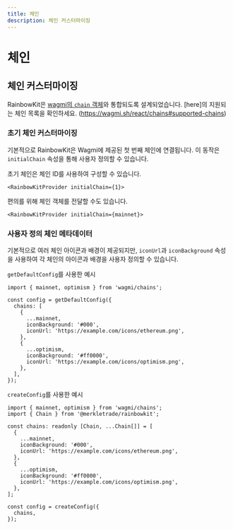```yaml
---
title: 체인
description: 체인 커스터마이징
---
```


# 체인

## 체인 커스터마이징

RainbowKit은 [wagmi의 `chain` 객체](https://wagmi.sh/react/chains)와 통합되도록 설계되었습니다. [here]의 지원되는 체인 목록을 확인하세요. (https://wagmi.sh/react/chains#supported-chains)

### 초기 체인 커스터마이징

기본적으로 RainbowKit은 Wagmi에 제공된 첫 번째 체인에 연결됩니다. 이 동작은 `initialChain` 속성을 통해 사용자 정의할 수 있습니다.

초기 체인은 체인 ID를 사용하여 구성할 수 있습니다.

```tsx
<RainbowKitProvider initialChain={1}>
```

편의를 위해 체인 객체를 전달할 수도 있습니다.

```tsx
<RainbowKitProvider initialChain={mainnet}>
```

### 사용자 정의 체인 메타데이터

기본적으로 여러 체인 아이콘과 배경이 제공되지만, `iconUrl`과 `iconBackground` 속성을 사용하여 각 체인의 아이콘과 배경을 사용자 정의할 수 있습니다.

`getDefaultConfig`를 사용한 예시

```tsx
import { mainnet, optimism } from 'wagmi/chains';

const config = getDefaultConfig({
  chains: [
    {
      ...mainnet,
      iconBackground: '#000',
      iconUrl: 'https://example.com/icons/ethereum.png',
    },
    {
      ...optimism,
      iconBackground: '#ff0000',
      iconUrl: 'https://example.com/icons/optimism.png',
    },
  ],
});
```

`createConfig`를 사용한 예시

```tsx
import { mainnet, optimism } from 'wagmi/chains';
import { Chain } from '@merkletrade/rainbowkit';

const chains: readonly [Chain, ...Chain[]] = [
  {
    ...mainnet,
    iconBackground: '#000',
    iconUrl: 'https://example.com/icons/ethereum.png',
  },
  {
    ...optimism,
    iconBackground: '#ff0000',
    iconUrl: 'https://example.com/icons/optimism.png',
  },
];

const config = createConfig({
  chains,
});
```
